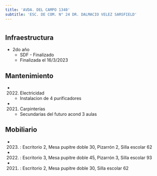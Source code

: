 ```yaml
---
title: 'AVDA. DEL CAMPO 1340'
subtitle: 'ESC. DE COM. N° 24 DR. DALMACIO VELEZ SARSFIELD'
---
```


#
## Infraestructura

* 2do año 
    + SDF - Finalizado 
    + Finalizada el 16/3/2023 






## Mantenimiento

*  (2022) Electricidad 
    + Instalacion de 4 purificadores

*  (2021) Carpinterías 
    + Secundarias del futuro acond 3 aulas





## Mobiliario

*  (2023) : Escritorio 2, Mesa pupitre doble 30, Pizarrón 2, Silla escolar 62 

*  (2022) : Escritorio 3, Mesa pupitre doble 45, Pizarrón 3, Silla escolar 93 

*  (2021) : Escritorio 2, Mesa pupitre doble 30, Silla escolar 62 



